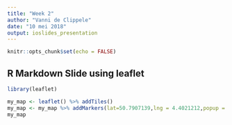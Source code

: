 ```yaml
---
title: "Week 2"
author: "Vanni de Clippele"
date: "10 mei 2018"
output: ioslides_presentation
---
```


```r
knitr::opts_chunk$set(echo = FALSE)
```

## R Markdown Slide using leaflet

```r

library(leaflet)

my_map <- leaflet() %>% addTiles()
my_map <- my_map %>% addMarkers(lat=50.7907139,lng = 4.4021212,popup = "Vanni's swimming!")
my_map
```